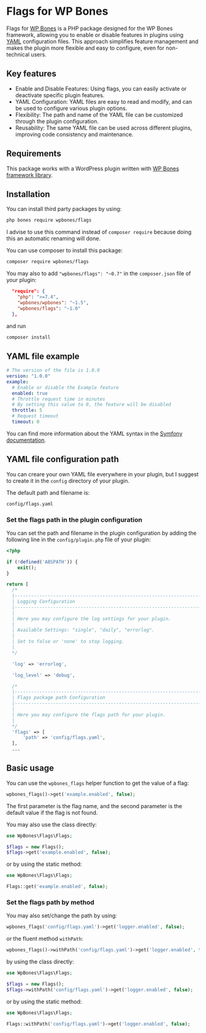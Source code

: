 
# Flags for WP Bones

<Poser name="wpbones/flags" />

Flags for [WP Bones](https://wpbones.com) is a PHP package designed for the WP Bones framework, allowing you to enable or disable features in plugins using [YAML](https://yaml.org/) configuration files.
This approach simplifies feature management and makes the plugin more flexible and easy to configure, even for non-technical users.

## Key features
 - Enable and Disable Features: Using flags, you can easily activate or deactivate specific plugin features.
 - YAML Configuration: YAML files are easy to read and modify, and can be used to configure various plugin options.
 - Flexibility: The path and name of the YAML file can be customized through the plugin configuration.
 - Reusability: The same YAML file can be used across different plugins, improving code consistency and maintenance.

 ## Requirements

This package works with a WordPress plugin written with [WP Bones framework library](https://github.com/wpbones/WPBones).

## Installation

You can install third party packages by using:

```sh copy
php bones require wpbones/flags
```

I advise to use this command instead of `composer require` because doing this an automatic renaming will done.

You can use composer to install this package:

```sh copy
composer require wpbones/flags
```

You may also to add `"wpbones/flags": "~0.7"` in the `composer.json` file of your plugin:

```json copy filename="composer.json" {4}
  "require": {
    "php": ">=7.4",
    "wpbones/wpbones": "~1.5",
    "wpbones/flags": "~1.0"
  },
```

and run

```sh copy
composer install
```

## YAML file example

```yaml copy filename="config/flags.yaml"
# The version of the file is 1.0.0
version: "1.0.0"
example:
  # Enable or disable the Example feature
  enabled: true
  # Throttle request time in minutes
  # By setting this value to 0, the feature will be disabled
  throttle: 5
  # Request timeout
  timeout: 0
```

You can find more information about the YAML syntax in the [Symfony documentation](https://symfony.com/doc/current/components/yaml.html).

## YAML file configuration path

You can creare your own YAML file everywhere in your plugin, but I suggest to create it in the `config` directory of your plugin.

The default path and filename is:

```sh copy
config/flags.yaml
```

### Set the flags path in the plugin configuration

You can set the path and filename in the plugin configuration by adding the following line in the `config/plugin.php` file of your plugin:

```php copy filename="config/plugin.php" {33-35}
<?php

if (!defined('ABSPATH')) {
    exit();
}

return [
  /*
  |--------------------------------------------------------------------------
  | Logging Configuration
  |--------------------------------------------------------------------------
  |
  | Here you may configure the log settings for your plugin.
  |
  | Available Settings: "single", "daily", "errorlog".
  |
  | Set to false or 'none' to stop logging.
  |
  */

  'log' => 'errorlog',

  'log_level' => 'debug',

  /*
  |--------------------------------------------------------------------------
  | Flags package path Configuration
  |--------------------------------------------------------------------------
  |
  | Here you may configure the flags path for your plugin.
  |
  */
  'flags' => [
      'path' => 'config/flags.yaml',
  ],
  ...
```

## Basic usage

You can use the `wpbones_flags` helper function to get the value of a flag:

```php copy
wpbones_flags()->get('example.enabled', false);
```

The first parameter is the flag name, and the second parameter is the default value if the flag is not found.

You may also use the class directly:

```php copy
use WpBones\Flags\Flags;

$flags = new Flags();
$flags->get('example.enabled', false);
```

or by using the static method:

```php copy
use WpBones\Flags\Flags;

Flags::get('example.enabled', false);
```

### Set the flags path by method

You may also set/change the path by using:

```php copy
wpbones_flags('config/flags.yaml')->get('logger.enabled', false);
```

or the fluent method `withPath`:

```php copy
wpbones_flags()->withPath('config/flags.yaml')->get('logger.enabled', false);
```

by using the class directly:

```php copy
use WpBones\Flags\Flags;

$flags = new Flags();
$flags->withPath('config/flags.yaml')->get('logger.enabled', false);
```

or by using the static method:

```php copy
use WpBones\Flags\Flags;

Flags::withPath('config/flags.yaml')->get('logger.enabled', false);
```



